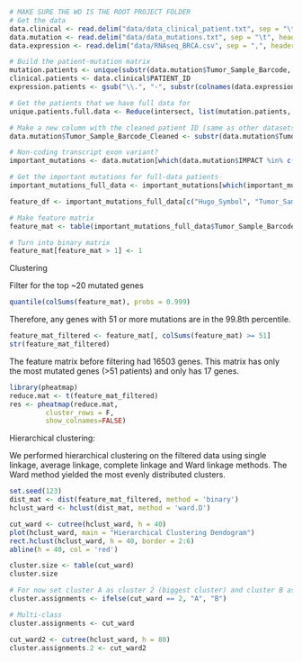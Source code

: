 ```r
# MAKE SURE THE WD IS THE ROOT PROJECT FOLDER
# Get the data
data.clinical <- read.delim("data/data_clinical_patient.txt", sep = "\t", header = TRUE, comment.char = "#")
data.mutation <- read.delim("data/data_mutations.txt", sep = "\t", header = TRUE, comment.char = "#")
data.expression <- read.delim("data/RNAseq_BRCA.csv", sep = ",", header = TRUE, comment.char = "#")
```

```r
# Build the patient-mutation matrix
mutation.patients <- unique(substr(data.mutation$Tumor_Sample_Barcode, 1, 12))
clinical.patients <- data.clinical$PATIENT_ID
expression.patients <- gsub("\\.", "-", substr(colnames(data.expression), 1, 12)[-1])

# Get the patients that we have full data for
unique.patients.full.data <- Reduce(intersect, list(mutation.patients, clinical.patients, expression.patients))

# Make a new column with the cleaned patient ID (same as other datasets)
data.mutation$Tumor_Sample_Barcode_Cleaned <- substr(data.mutation$Tumor_Sample_Barcode, 1, 12)

# Non-coding transcript exon variant?
important_mutations <- data.mutation[which(data.mutation$IMPACT %in% c("HIGH", "MODERATE")), ]

# Get the important mutations for full-data patients
important_mutations_full_data <- important_mutations[which(important_mutations$Tumor_Sample_Barcode_Cleaned %in% unique.patients.full.data), ]

feature_df <- important_mutations_full_data[c("Hugo_Symbol", "Tumor_Sample_Barcode_Cleaned"), ]

# Make feature matrix
feature_mat <- table(important_mutations_full_data$Tumor_Sample_Barcode_Cleaned, important_mutations_full_data$Hugo_Symbol)

# Turn into binary matrix
feature_mat[feature_mat > 1] <- 1
```

Clustering

Filter for the top ~20 mutated genes
```r
quantile(colSums(feature_mat), probs = 0.999)
```
Therefore, any genes with 51 or more mutations are in the 99.8th percentile.

```r
feature_mat_filtered <- feature_mat[, colSums(feature_mat) >= 51]
str(feature_mat_filtered)
```
The feature matrix before filtering had 16503 genes. This matrix has only the most mutated genes (>51 patients) and only has 17 genes.

```r
library(pheatmap)
reduce.mat <- t(feature_mat_filtered)
res <- pheatmap(reduce.mat,
         cluster_rows = F,
         show_colnames=FALSE)
```

Hierarchical clustering:

We performed hierarchical clustering on the filtered data using single linkage, average linkage, complete linkage and Ward linkage methods. The Ward method yielded the most evenly distributed clusters.
```r
set.seed(123)
dist_mat <- dist(feature_mat_filtered, method = 'binary')
hclust_ward <- hclust(dist_mat, method = 'ward.D')
```

```r
cut_ward <- cutree(hclust_ward, h = 40)
plot(hclust_ward, main = "Hierarchical Clustering Dendogram")
rect.hclust(hclust_ward, h = 40, border = 2:6)
abline(h = 40, col = 'red')
```

```r
cluster.size <- table(cut_ward)
cluster.size
```

```r
# For now set cluster A as cluster 2 (biggest cluster) and cluster B as all other clusters
cluster.assignments <- ifelse(cut_ward == 2, "A", "B")
```

```r
# Multi-class
cluster.assignments <- cut_ward
```


```r
cut_ward2 <- cutree(hclust_ward, h = 80)
cluster.assignments.2 <- cut_ward2
```

